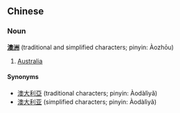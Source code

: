 ==Chinese==
===Noun===
'''[[澳]][[洲]]''' (traditional and simplified characters; pinyin: Àozhōu)

# [[Australia]]

====Synonyms====
*[[澳大利亞]] (traditional characters; pinyin: Àodàlìyǎ)
*[[澳大利亚]] (simplified characters; pinyin: Àodàlìyǎ)